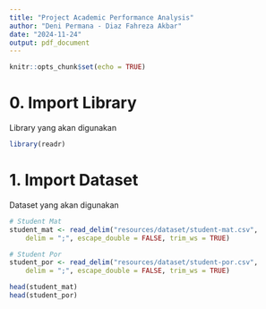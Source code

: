 ```yaml
---
title: "Project Academic Performance Analysis"
author: "Deni Permana - Diaz Fahreza Akbar"
date: "2024-11-24"
output: pdf_document
---
```


```r
knitr::opts_chunk$set(echo = TRUE)
```

# 0. Import Library
Library yang akan digunakan

```r
library(readr)
```

# 1. Import Dataset
Dataset yang akan digunakan

```r
# Student Mat
student_mat <- read_delim("resources/dataset/student-mat.csv", 
    delim = ";", escape_double = FALSE, trim_ws = TRUE)

# Student Por
student_por <- read_delim("resources/dataset/student-por.csv", 
    delim = ";", escape_double = FALSE, trim_ws = TRUE)

head(student_mat)
head(student_por)
```

